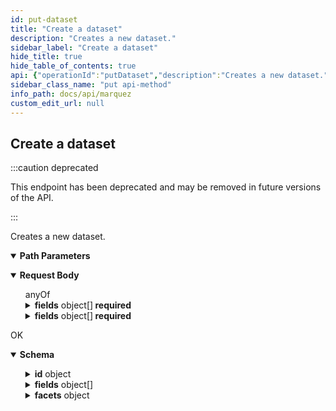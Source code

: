 ```yaml
---
id: put-dataset
title: "Create a dataset"
description: "Creates a new dataset."
sidebar_label: "Create a dataset"
hide_title: true
hide_table_of_contents: true
api: {"operationId":"putDataset","description":"Creates a new dataset.","deprecated":true,"tags":["Datasets"],"requestBody":{"content":{"application/json":{"schema":{"anyOf":[{"type":"object","required":["type","physicalName","sourceName","fields"],"example":{"type":"DB_TABLE","physicalName":"public.mytable","sourceName":"my-source","fields":[{"name":"a","type":"INTEGER"},{"name":"b","type":"TIMESTAMP"},{"name":"c","type":"INTEGER"},{"name":"d","type":"INTEGER"}],"description":"My first dataset!"},"title":"DbTable"},{"type":"object","required":["type","physicalName","sourceName","fields","schemaLocation"],"example":{"type":"STREAM","physicalName":"my-stream","sourceName":"my-stream-source","schemaLocation":"http://registry.example.com/schemas/ids/1","fields":[],"description":"My first stream dataset!"},"title":"Stream"}]}}}},"responses":{"200":{"description":"OK","content":{"application/json":{"schema":{"type":"object","properties":{"id":{"type":"object","description":"The ID of the dataset.","properties":{"namespace":{"type":"string","description":"The namespace of the dataset."},"name":{"type":"string","description":"The name of the dataset."}},"title":"DatasetId"},"type":{"description":"The type of the dataset.","type":"string"},"name":{"description":"The **logical** name of the dataset.","type":"string"},"physicalName":{"description":"The **physical** name of the dataset.","type":"string"},"createdAt":{"description":"An [ISO-8601](https://en.wikipedia.org/wiki/ISO_8601) timestamp representing the date/time the dataset was created.","type":"string","format":"date-time"},"updatedAt":{"description":"An [ISO-8601](https://en.wikipedia.org/wiki/ISO_8601) timestamp representing the date/time the dataset was updated.","type":"string","format":"date-time"},"namespace":{"type":"string","description":"The namespace of the dataset."},"sourceName":{"description":"The name of the source associated with the dataset.","type":"string"},"fields":{"description":"The fields of the dataset.","type":"array","items":{"type":"object","properties":{"name":{"description":"The name of the field.","type":"string"},"type":{"description":"The data type of the field.","type":"string"},"tags":{"description":"List of tags.","type":"array","items":{"type":"string"}},"description":{"description":"The description of the field.","type":"string"}},"required":["name","type"]}},"tags":{"description":"List of tags.","type":"array","items":{"type":"string"}},"lastModifiedAt":{"description":"An [ISO-8601](https://en.wikipedia.org/wiki/ISO_8601) timestamp representing the date/time the dataset was last modified by a successful run.","type":"string","format":"date-time"},"lastLifecycleState":{"description":"The last lifecycle state of the dataset.","type":"string"},"description":{"description":"The description of the dataset.","type":"string"},"facets":{"description":"The facets of the dataset. For a full list of standard dataset facets, see [OpenLineage](https://github.com/OpenLineage/OpenLineage/blob/main/spec/OpenLineage.md#standard-facets).","type":"object","additionalProperties":{"description":"A custom facet enables the extension of _dataset_, _job_, and _run_ metadata. A custom facet **must** also have a schema, where a version of the schema is identifiable via a URL. A field within the schema **must** not start with an underscore (`_`).","allOf":[{"description":"All base facet fields are prefixed with an underscore (`_`) to avoid field naming conflicts defined with other facets.","type":"object","properties":{"_producer":{"description":"URI identifying the producer of this metadata. For example this could be a git url with a given tag or sha","type":"string","format":"uri","example":"https://github.com/OpenLineage/OpenLineage/blob/v1-0-0/client"},"_schemaURL":{"description":"The URL to the corresponding version of the schema definition following a $ref URL Reference (see https://swagger.io/docs/specification/using-ref/)","type":"string","format":"uri","example":"https://github.com/OpenLineage/OpenLineage/blob/v1-0-0/spec/OpenLineage.yml#MyCustomJobFacet"}},"required":["_producer","_schemaURL"],"title":"BaseFacet"},{"type":"object","additionalProperties":true}],"title":"CustomFacet"},"title":"DatasetFacets"},"currentVersion":{"description":"The current version of the dataset.","type":"string","format":"uuid"},"deleted":{"description":"The deleted state of the dataset.","type":"boolean"}},"example":{"id":{"namespace":"my-namespace","name":"my-dataset"},"type":"DB_TABLE","name":"my-dataset","physicalName":"public.mytable","createdAt":"2019-05-09T19:49:24.201361Z","updatedAt":"2019-05-09T19:49:24.201361Z","namespace":"my-namespace","sourceName":"my-source","fields":[{"name'":"a","type":"INTEGER","tags":[]},{"name'":"b","type":"TIMESTAMP","tags":[]},{"name'":"c","type":"INTEGER","tags":[]},{"name'":"d","type":"INTEGER","tags":[]}],"tags":[],"lastModifiedAt":null,"description":"My first dataset!","facets":{},"currentVersion":"b1d626a2-6d3a-475e-9ecf-943176d4a8c6"},"title":"Dataset"}}}}},"parameters":[{"name":"namespace","in":"path","description":"The name of the namespace.","required":true,"schema":{"type":"string","maxLength":1024,"example":"my-namespace"}},{"name":"dataset","in":"path","description":"The name of the dataset.","required":true,"schema":{"type":"string","maxLength":1024,"example":"my-dataset"}}],"method":"put","path":"/namespaces/{namespace}/datasets/{dataset}","servers":[{"url":"http://localhost:5000/api/v1","description":"Local API server"}],"jsonRequestBodyExample":{"type":"DB_TABLE","physicalName":"public.mytable","sourceName":"my-source","fields":[{"name":"a","type":"INTEGER"},{"name":"b","type":"TIMESTAMP"},{"name":"c","type":"INTEGER"},{"name":"d","type":"INTEGER"}],"description":"My first dataset!"},"info":{"title":"Marquez","version":"0.41.0-SNAPSHOT","description":"Marquez is an open source **metadata service** for the **collection**, **aggregation**, and **visualization** of a data ecosystem's metadata.","license":{"name":"Apache 2.0","url":"http://www.apache.org/licenses/LICENSE-2.0.html"}},"postman":{"name":"Create a dataset","description":{"content":"Creates a new dataset.","type":"text/plain"},"url":{"path":["namespaces",":namespace","datasets",":dataset"],"host":["{{baseUrl}}"],"query":[],"variable":[{"disabled":false,"description":{"content":"(Required) The name of the namespace.","type":"text/plain"},"type":"any","value":"","key":"namespace"},{"disabled":false,"description":{"content":"(Required) The name of the dataset.","type":"text/plain"},"type":"any","value":"","key":"dataset"}]},"header":[{"key":"Content-Type","value":"application/json"},{"key":"Accept","value":"application/json"}],"method":"PUT","body":{"mode":"raw","raw":"\"\"","options":{"raw":{"language":"json"}}}}}
sidebar_class_name: "put api-method"
info_path: docs/api/marquez
custom_edit_url: null
---
```



## Create a dataset

:::caution deprecated

This endpoint has been deprecated and may be removed in future versions of the API.

:::

Creates a new dataset.

<details style={{"marginBottom":"1rem"}} data-collapsed={false} open={true}><summary style={{}}><strong>Path Parameters</strong></summary><div><ul><ParamsItem className={"paramsItem"} param={{"name":"namespace","in":"path","description":"The name of the namespace.","required":true,"schema":{"type":"string","maxLength":1024,"example":"my-namespace"}}}></ParamsItem><ParamsItem className={"paramsItem"} param={{"name":"dataset","in":"path","description":"The name of the dataset.","required":true,"schema":{"type":"string","maxLength":1024,"example":"my-dataset"}}}></ParamsItem></ul></div></details><MimeTabs><TabItem label={"application/json"} value={"application/json-schema"}><details style={{}} data-collapsed={false} open={true}><summary style={{"textAlign":"left"}}><strong>Request Body</strong></summary><div style={{"textAlign":"left","marginLeft":"1rem"}}></div><ul style={{"marginLeft":"1rem"}}><div><span className={"badge badge--info"}>anyOf</span><SchemaTabs><TabItem label={"DbTable"} value={"0-item-properties"}><SchemaItem collapsible={false} name={"type"} required={true} schemaName={"string"} qualifierMessage={"**Possible values:** [`DB_TABLE`]"} schema={{"description":"The type of the dataset.","type":"string","enum":["DB_TABLE"]}}></SchemaItem><SchemaItem collapsible={false} name={"physicalName"} required={true} schemaName={"string"} qualifierMessage={undefined} schema={{"description":"The **physical** name of the table.","type":"string"}}></SchemaItem><SchemaItem collapsible={false} name={"sourceName"} required={true} schemaName={"string"} qualifierMessage={undefined} schema={{"description":"The name of the source associated with the table.","type":"string"}}></SchemaItem><SchemaItem collapsible={true} className={"schemaItem"}><details style={{}}><summary style={{}}><strong>fields</strong><span style={{"opacity":"0.6"}}> object[]</span><strong style={{"fontSize":"var(--ifm-code-font-size)","color":"var(--openapi-required)"}}> required</strong></summary><div style={{"marginLeft":"1rem"}}><div style={{"marginTop":".5rem","marginBottom":".5rem"}}>

The fields of the table.

</div><li><div style={{"fontSize":"var(--ifm-code-font-size)","opacity":"0.6","marginLeft":"-.5rem","paddingBottom":".5rem"}}>Array [</div></li><SchemaItem collapsible={false} name={"name"} required={true} schemaName={"string"} qualifierMessage={undefined} schema={{"description":"The name of the field.","type":"string"}}></SchemaItem><SchemaItem collapsible={false} name={"type"} required={true} schemaName={"string"} qualifierMessage={undefined} schema={{"description":"The data type of the field.","type":"string"}}></SchemaItem><SchemaItem collapsible={false} name={"tags"} required={false} schemaName={"string"} qualifierMessage={undefined} schema={{"description":"List of tags.","type":"string"}}></SchemaItem><SchemaItem collapsible={false} name={"description"} required={false} schemaName={"string"} qualifierMessage={undefined} schema={{"description":"The description of the field.","type":"string"}}></SchemaItem><li><div style={{"fontSize":"var(--ifm-code-font-size)","opacity":"0.6","marginLeft":"-.5rem"}}>]</div></li></div></details></SchemaItem><SchemaItem collapsible={false} name={"tags"} required={false} schemaName={"string[]"} qualifierMessage={undefined} schema={{"description":"List of tags.","type":"array","items":{"type":"string"}}}></SchemaItem><SchemaItem collapsible={false} name={"description"} required={false} schemaName={"string"} qualifierMessage={undefined} schema={{"description":"The description of the table.","type":"string"}}></SchemaItem><SchemaItem collapsible={false} name={"runId"} required={false} schemaName={"string"} qualifierMessage={undefined} schema={{"description":"The ID associated with the run modifying the table.","type":"string"}}></SchemaItem></TabItem><TabItem label={"Stream"} value={"1-item-properties"}><SchemaItem collapsible={false} name={"type"} required={true} schemaName={"string"} qualifierMessage={"**Possible values:** [`STREAM`]"} schema={{"description":"The type of the dataset.","type":"string","enum":["STREAM"]}}></SchemaItem><SchemaItem collapsible={false} name={"physicalName"} required={true} schemaName={"string"} qualifierMessage={undefined} schema={{"description":"The **physical** name of the stream.","type":"string"}}></SchemaItem><SchemaItem collapsible={false} name={"sourceName"} required={true} schemaName={"string"} qualifierMessage={undefined} schema={{"description":"The name of the source associated with the stream.","type":"string"}}></SchemaItem><SchemaItem collapsible={false} name={"schemaLocation"} required={true} schemaName={"string"} qualifierMessage={undefined} schema={{"description":"The URL of the schema for the stream data.","type":"string"}}></SchemaItem><SchemaItem collapsible={true} className={"schemaItem"}><details style={{}}><summary style={{}}><strong>fields</strong><span style={{"opacity":"0.6"}}> object[]</span><strong style={{"fontSize":"var(--ifm-code-font-size)","color":"var(--openapi-required)"}}> required</strong></summary><div style={{"marginLeft":"1rem"}}><div style={{"marginTop":".5rem","marginBottom":".5rem"}}>

The schema fields for the stream data.

</div><li><div style={{"fontSize":"var(--ifm-code-font-size)","opacity":"0.6","marginLeft":"-.5rem","paddingBottom":".5rem"}}>Array [</div></li><SchemaItem collapsible={false} name={"name"} required={true} schemaName={"string"} qualifierMessage={undefined} schema={{"description":"The name of the field.","type":"string"}}></SchemaItem><SchemaItem collapsible={false} name={"type"} required={true} schemaName={"string"} qualifierMessage={undefined} schema={{"description":"The type of the field.","type":"string"}}></SchemaItem><SchemaItem collapsible={false} name={"tags"} required={false} schemaName={"string[]"} qualifierMessage={undefined} schema={{"description":"List of tags.","type":"array","items":{"type":"string"}}}></SchemaItem><SchemaItem collapsible={false} name={"description"} required={false} schemaName={"string"} qualifierMessage={undefined} schema={{"description":"The description of the field.","type":"string"}}></SchemaItem><li><div style={{"fontSize":"var(--ifm-code-font-size)","opacity":"0.6","marginLeft":"-.5rem"}}>]</div></li></div></details></SchemaItem><SchemaItem collapsible={false} name={"tags"} required={false} schemaName={"string[]"} qualifierMessage={undefined} schema={{"description":"List of tags.","type":"array","items":{"type":"string"}}}></SchemaItem><SchemaItem collapsible={false} name={"description"} required={false} schemaName={"string"} qualifierMessage={undefined} schema={{"description":"The description of the stream.","type":"string"}}></SchemaItem><SchemaItem collapsible={false} name={"runId"} required={false} schemaName={"string"} qualifierMessage={undefined} schema={{"description":"The ID associated with the run modifying the stream.","type":"string"}}></SchemaItem></TabItem></SchemaTabs></div></ul></details></TabItem></MimeTabs><div><ApiTabs><TabItem label={"200"} value={"200"}><div>

OK

</div><div><MimeTabs schemaType={"response"}><TabItem label={"application/json"} value={"application/json"}><SchemaTabs><TabItem label={"Schema"} value={"Schema"}><details style={{}} data-collapsed={false} open={true}><summary style={{"textAlign":"left"}}><strong>Schema</strong></summary><div style={{"textAlign":"left","marginLeft":"1rem"}}></div><ul style={{"marginLeft":"1rem"}}><SchemaItem collapsible={true} className={"schemaItem"}><details style={{}}><summary style={{}}><strong>id</strong><span style={{"opacity":"0.6"}}> object</span></summary><div style={{"marginLeft":"1rem"}}><div style={{"marginTop":".5rem","marginBottom":".5rem"}}>

The ID of the dataset.

</div><SchemaItem collapsible={false} name={"namespace"} required={false} schemaName={"string"} qualifierMessage={undefined} schema={{"type":"string","description":"The namespace of the dataset."}}></SchemaItem><SchemaItem collapsible={false} name={"name"} required={false} schemaName={"string"} qualifierMessage={undefined} schema={{"type":"string","description":"The name of the dataset."}}></SchemaItem></div></details></SchemaItem><SchemaItem collapsible={false} name={"type"} required={false} schemaName={"string"} qualifierMessage={undefined} schema={{"description":"The type of the dataset.","type":"string"}}></SchemaItem><SchemaItem collapsible={false} name={"name"} required={false} schemaName={"string"} qualifierMessage={undefined} schema={{"description":"The **logical** name of the dataset.","type":"string"}}></SchemaItem><SchemaItem collapsible={false} name={"physicalName"} required={false} schemaName={"string"} qualifierMessage={undefined} schema={{"description":"The **physical** name of the dataset.","type":"string"}}></SchemaItem><SchemaItem collapsible={false} name={"createdAt"} required={false} schemaName={"date-time"} qualifierMessage={undefined} schema={{"description":"An [ISO-8601](https://en.wikipedia.org/wiki/ISO_8601) timestamp representing the date/time the dataset was created.","type":"string","format":"date-time"}}></SchemaItem><SchemaItem collapsible={false} name={"updatedAt"} required={false} schemaName={"date-time"} qualifierMessage={undefined} schema={{"description":"An [ISO-8601](https://en.wikipedia.org/wiki/ISO_8601) timestamp representing the date/time the dataset was updated.","type":"string","format":"date-time"}}></SchemaItem><SchemaItem collapsible={false} name={"namespace"} required={false} schemaName={"string"} qualifierMessage={undefined} schema={{"type":"string","description":"The namespace of the dataset."}}></SchemaItem><SchemaItem collapsible={false} name={"sourceName"} required={false} schemaName={"string"} qualifierMessage={undefined} schema={{"description":"The name of the source associated with the dataset.","type":"string"}}></SchemaItem><SchemaItem collapsible={true} className={"schemaItem"}><details style={{}}><summary style={{}}><strong>fields</strong><span style={{"opacity":"0.6"}}> object[]</span></summary><div style={{"marginLeft":"1rem"}}><div style={{"marginTop":".5rem","marginBottom":".5rem"}}>

The fields of the dataset.

</div><li><div style={{"fontSize":"var(--ifm-code-font-size)","opacity":"0.6","marginLeft":"-.5rem","paddingBottom":".5rem"}}>Array [</div></li><SchemaItem collapsible={false} name={"name"} required={true} schemaName={"string"} qualifierMessage={undefined} schema={{"description":"The name of the field.","type":"string"}}></SchemaItem><SchemaItem collapsible={false} name={"type"} required={true} schemaName={"string"} qualifierMessage={undefined} schema={{"description":"The data type of the field.","type":"string"}}></SchemaItem><SchemaItem collapsible={false} name={"tags"} required={false} schemaName={"string[]"} qualifierMessage={undefined} schema={{"description":"List of tags.","type":"array","items":{"type":"string"}}}></SchemaItem><SchemaItem collapsible={false} name={"description"} required={false} schemaName={"string"} qualifierMessage={undefined} schema={{"description":"The description of the field.","type":"string"}}></SchemaItem><li><div style={{"fontSize":"var(--ifm-code-font-size)","opacity":"0.6","marginLeft":"-.5rem"}}>]</div></li></div></details></SchemaItem><SchemaItem collapsible={false} name={"tags"} required={false} schemaName={"string[]"} qualifierMessage={undefined} schema={{"description":"List of tags.","type":"array","items":{"type":"string"}}}></SchemaItem><SchemaItem collapsible={false} name={"lastModifiedAt"} required={false} schemaName={"date-time"} qualifierMessage={undefined} schema={{"description":"An [ISO-8601](https://en.wikipedia.org/wiki/ISO_8601) timestamp representing the date/time the dataset was last modified by a successful run.","type":"string","format":"date-time"}}></SchemaItem><SchemaItem collapsible={false} name={"lastLifecycleState"} required={false} schemaName={"string"} qualifierMessage={undefined} schema={{"description":"The last lifecycle state of the dataset.","type":"string"}}></SchemaItem><SchemaItem collapsible={false} name={"description"} required={false} schemaName={"string"} qualifierMessage={undefined} schema={{"description":"The description of the dataset.","type":"string"}}></SchemaItem><SchemaItem collapsible={true} className={"schemaItem"}><details style={{}}><summary style={{}}><strong>facets</strong><span style={{"opacity":"0.6"}}> object</span></summary><div style={{"marginLeft":"1rem"}}><div style={{"marginTop":".5rem","marginBottom":".5rem"}}>

The facets of the dataset. For a full list of standard dataset facets, see [OpenLineage](https://github.com/OpenLineage/OpenLineage/blob/main/spec/OpenLineage.md#standard-facets).

</div><SchemaItem collapsible={false} name={"description"} required={false} schemaName={""} qualifierMessage={undefined} schema={"A custom facet enables the extension of _dataset_, _job_, and _run_ metadata. A custom facet **must** also have a schema, where a version of the schema is identifiable via a URL. A field within the schema **must** not start with an underscore (`_`)."}></SchemaItem><SchemaItem collapsible={false} name={"allOf"} required={false} schemaName={""} qualifierMessage={undefined} schema={[{"description":"All base facet fields are prefixed with an underscore (`_`) to avoid field naming conflicts defined with other facets.","type":"object","properties":{"_producer":{"description":"URI identifying the producer of this metadata. For example this could be a git url with a given tag or sha","type":"string","format":"uri","example":"https://github.com/OpenLineage/OpenLineage/blob/v1-0-0/client"},"_schemaURL":{"description":"The URL to the corresponding version of the schema definition following a $ref URL Reference (see https://swagger.io/docs/specification/using-ref/)","type":"string","format":"uri","example":"https://github.com/OpenLineage/OpenLineage/blob/v1-0-0/spec/OpenLineage.yml#MyCustomJobFacet"}},"required":["_producer","_schemaURL"],"title":"BaseFacet"},{"type":"object","additionalProperties":true}]}></SchemaItem><SchemaItem collapsible={false} name={"title"} required={false} schemaName={""} qualifierMessage={undefined} schema={"CustomFacet"}></SchemaItem></div></details></SchemaItem><SchemaItem collapsible={false} name={"currentVersion"} required={false} schemaName={"uuid"} qualifierMessage={undefined} schema={{"description":"The current version of the dataset.","type":"string","format":"uuid"}}></SchemaItem><SchemaItem collapsible={false} name={"deleted"} required={false} schemaName={"boolean"} qualifierMessage={undefined} schema={{"description":"The deleted state of the dataset.","type":"boolean"}}></SchemaItem></ul></details></TabItem><TabItem label={"Example (from schema)"} value={"Example (from schema)"}><ResponseSamples responseExample={"{\n  \"id\": {\n    \"namespace\": \"my-namespace\",\n    \"name\": \"my-dataset\"\n  },\n  \"type\": \"DB_TABLE\",\n  \"name\": \"my-dataset\",\n  \"physicalName\": \"public.mytable\",\n  \"createdAt\": \"2019-05-09T19:49:24.201361Z\",\n  \"updatedAt\": \"2019-05-09T19:49:24.201361Z\",\n  \"namespace\": \"my-namespace\",\n  \"sourceName\": \"my-source\",\n  \"fields\": [\n    {\n      \"name'\": \"a\",\n      \"type\": \"INTEGER\",\n      \"tags\": []\n    },\n    {\n      \"name'\": \"b\",\n      \"type\": \"TIMESTAMP\",\n      \"tags\": []\n    },\n    {\n      \"name'\": \"c\",\n      \"type\": \"INTEGER\",\n      \"tags\": []\n    },\n    {\n      \"name'\": \"d\",\n      \"type\": \"INTEGER\",\n      \"tags\": []\n    }\n  ],\n  \"tags\": [],\n  \"lastModifiedAt\": null,\n  \"description\": \"My first dataset!\",\n  \"facets\": {},\n  \"currentVersion\": \"b1d626a2-6d3a-475e-9ecf-943176d4a8c6\"\n}"} language={"json"}></ResponseSamples></TabItem></SchemaTabs></TabItem></MimeTabs></div></TabItem></ApiTabs></div>
      